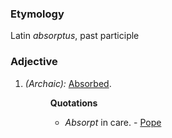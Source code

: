 ===Etymology===
Latin ''absorptus'', past participle
===Adjective===
#''(Archaic):'' [[Absorbed]].
#:'''Quotations'''
#:*''Absorpt'' in care. - [[Pope]]